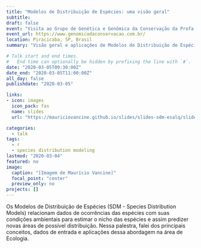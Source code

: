 ```yaml
---
title: "Modelos de Distribuição de Espécies: uma visão geral"
subtitle: 
draft: false
event: "Visita ao Grupo de Genética e Genômica da Conservação da Profa. Maria Zucchi (USP/ESALQ)"
event_url: https://www.genomicadaconservacao.com.br/
location: Piracicaba, SP, Brasil
summary: "Visão geral e aplicações de Modelos de Distribuição de Espécies (SDMs)"

# Talk start and end times.
#   End time can optionally be hidden by prefixing the line with `#`.
date: "2020-03-05T09:30:00Z"
date_end: "2020-03-05T11:00:00Z"
all_day: false
publishdate: "2020-03-05"

links:
- icon: images
  icon_pack: fas
  name: slides
  url: "https://mauriciovancine.github.io/slides/slides-sdm-esalq/slides-sdm-esalq.pdf"

categories:
  - talk
tags:
  - r
  - species distribution modeling
lastmod: "2020-03-04"
featured: no
image:
  caption: "[Imagem de Maurício Vancine]"
  focal_point: "center"
  preview_only: no
projects: []
---
```


Os Modelos de Distribuição de Espécies (SDM - Species Distribution Models) relacionam dados de ocorrências das espécies com suas condições ambientais para estimar o nicho das espécies e assim predizer novas áreas de possível distribuição. Nessa palestra, falei dos principais conceitos, dados de entrada e aplicações dessa abordagem na área de Ecologia.
